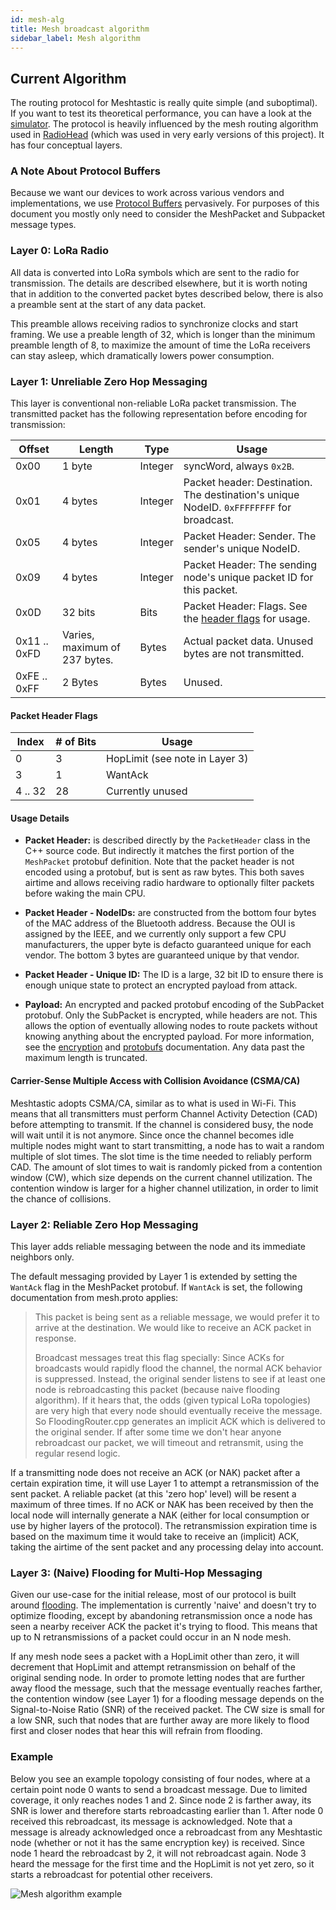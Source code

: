 ```yaml
---
id: mesh-alg
title: Mesh broadcast algorithm
sidebar_label: Mesh algorithm
---
```


## Current Algorithm

The routing protocol for Meshtastic is really quite simple (and suboptimal). If you want to test its theoretical performance, you can have a look at the [simulator](https://github.com/GUVWAF/Meshtasticator). The protocol is heavily influenced by the mesh routing algorithm used in [RadioHead](https://www.airspayce.com/mikem/arduino/RadioHead) (which was used in very early versions of this project). It has four conceptual layers.

### A Note About Protocol Buffers

Because we want our devices to work across various vendors and implementations, we use [Protocol Buffers](https://github.com/meshtastic/Meshtastic-protobufs) pervasively. For purposes of this document you mostly only
need to consider the MeshPacket and Subpacket message types.

### Layer 0: LoRa Radio

All data is converted into LoRa symbols which are sent to the radio for transmission. The details are described elsewhere, but it is worth noting that in addition to the converted packet bytes described below, there is also a preamble sent at the start of any data packet.

This preamble allows receiving radios to synchronize clocks and start framing. We use a preable length of 32, which is longer than the minimum preamble length of 8, to maximize the amount of time the LoRa receivers can stay asleep, which dramatically lowers power consumption.

### Layer 1: Unreliable Zero Hop Messaging

This layer is conventional non-reliable LoRa packet transmission. The transmitted packet has the following representation before encoding for transmission:

| Offset       | Length                        | Type    | Usage                                                                                    |
| ------------ | ----------------------------- | ------- | ---------------------------------------------------------------------------------------- |
| 0x00         | 1 byte                        | Integer | syncWord, always `0x2B`.                                                                 |
| 0x01         | 4 bytes                       | Integer | Packet header: Destination. The destination's unique NodeID. `0xFFFFFFFF` for broadcast. |
| 0x05         | 4 bytes                       | Integer | Packet Header: Sender. The sender's unique NodeID.                                       |
| 0x09         | 4 bytes                       | Integer | Packet Header: The sending node's unique packet ID for this packet.                      |
| 0x0D         | 32 bits                       | Bits    | Packet Header: Flags. See the [header flags](#packet-header-flags) for usage.            |
| 0x11 .. 0xFD | Varies, maximum of 237 bytes. | Bytes   | Actual packet data. Unused bytes are not transmitted.                                    |
| 0xFE .. 0xFF | 2 Bytes                       | Bytes   | Unused.                                                                                  |

#### Packet Header Flags

| Index   | # of Bits | Usage                          |
| ------- | --------- | ------------------------------ |
| 0       | 3         | HopLimit (see note in Layer 3) |
| 3       | 1         | WantAck                        |
| 4 .. 32 | 28        | Currently unused               |

#### Usage Details

- **Packet Header:** is described directly by the `PacketHeader` class in the C++ source code. But indirectly it matches the first portion of the `MeshPacket` protobuf definition. Note that the packet header is not encoded using a protobuf, but is sent as raw bytes. This both saves airtime and allows receiving radio hardware to optionally filter packets before waking the main CPU.

- **Packet Header - NodeIDs:** are constructed from the bottom four bytes of the MAC address of the Bluetooth address. Because the OUI is assigned by the IEEE, and we currently only support a few CPU manufacturers, the upper byte is defacto guaranteed unique for each vendor. The bottom 3 bytes are guaranteed unique by that vendor.

- **Packet Header - Unique ID:** The ID is a large, 32 bit ID to ensure there is enough unique state to protect an encrypted payload from attack.

- **Payload:** An encrypted and packed protobuf encoding of the SubPacket protobuf. Only the SubPacket is encrypted, while headers are not. This allows the option of eventually allowing nodes to route packets without knowing anything about the encrypted payload. For more information, see the [encryption](/docs/developers/firmware/encryption) and [protobufs](/docs/developers/protobufs/api) documentation. Any data past the maximum length is truncated.

#### Carrier-Sense Multiple Access with Collision Avoidance (CSMA/CA)

Meshtastic adopts CSMA/CA, similar as to what is used in Wi-Fi. This means that all transmitters must perform Channel Activity Detection (CAD) before attempting to transmit. If the channel is considered busy, the node will wait until it is not anymore. Since once the channel becomes idle multiple nodes might want to start transmitting, a node has to wait a random multiple of slot times. The slot time is the time needed to reliably perform CAD. The amount of slot times to wait is randomly picked from a contention window (CW), which size depends on the current channel utilization. The contention window is larger for a higher channel utilization, in order to limit the chance of collisions.

### Layer 2: Reliable Zero Hop Messaging

This layer adds reliable messaging between the node and its immediate neighbors only.

The default messaging provided by Layer 1 is extended by setting the `WantAck` flag in the MeshPacket protobuf. If `WantAck` is set, the following documentation from mesh.proto applies:

> This packet is being sent as a reliable message, we would prefer it to arrive at the destination. We would like to receive an ACK packet in response.
>
> Broadcast messages treat this flag specially: Since ACKs for broadcasts would rapidly flood the channel, the normal ACK behavior is suppressed. Instead, the original sender listens to see if at least one node is rebroadcasting this
> packet (because naive flooding algorithm). If it hears that, the odds (given typical LoRa topologies) are very high that every node should eventually receive the message. So FloodingRouter.cpp generates an implicit ACK which is delivered to the original sender. If after some time we don't hear anyone rebroadcast our packet, we will timeout and retransmit, using the regular resend logic.

If a transmitting node does not receive an ACK (or NAK) packet after a certain expiration time, it will use Layer 1 to attempt a retransmission of the sent packet. A reliable packet (at this 'zero hop' level) will be resent a maximum of three times. If no ACK or NAK has been received by then the local node will internally generate a NAK (either for local consumption or use by higher layers of the protocol). The retransmission expiration time is based on the maximum time it would take to receive an (implicit) ACK, taking the airtime of the sent packet and any processing delay into account.

### Layer 3: (Naive) Flooding for Multi-Hop Messaging

Given our use-case for the initial release, most of our protocol is built around [flooding](<https://en.wikipedia.org/wiki/Flooding_(computer_networking)>). The implementation is currently 'naive' and doesn't try to optimize flooding, except by abandoning retransmission once a node has seen a nearby receiver ACK the packet it's trying to flood. This means that up to N retransmissions of a packet could occur in an N node mesh.

If any mesh node sees a packet with a HopLimit other than zero, it will decrement that HopLimit and attempt retransmission on behalf of the original sending node. In order to promote letting nodes that are further away flood the message, such that the message eventually reaches farther, the contention window (see Layer 1) for a flooding message depends on the Signal-to-Noise Ratio (SNR) of the received packet. The CW size is small for a low SNR, such that nodes that are further away are more likely to flood first and closer nodes that hear this will refrain from flooding.

### Example 

Below you see an example topology consisting of four nodes, where at a certain point node 0 wants to send a broadcast message. 
Due to limited coverage, it only reaches nodes 1 and 2. Since node 2 is farther away, its SNR is lower and therefore starts rebroadcasting earlier than 1. 
After node 0 received this rebroadcast, its message is acknowledged. Note that a message is already acknowledged once a rebroadcast from any Meshtastic node (whether or not it has the same encryption key) is received. 
Since node 1 heard the rebroadcast by 2, it will not rebroadcast again. Node 3 heard the message for the first time and the HopLimit is not yet zero, so it starts a rebroadcast for potential other receivers.

![Mesh algorithm example](/img/SNR_based_flooding.png)